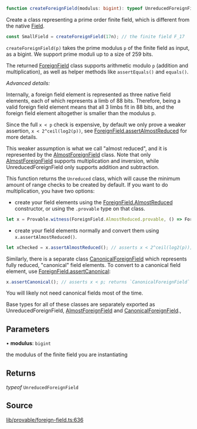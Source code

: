 ```ts
function createForeignField(modulus: bigint): typeof UnreducedForeignField
```

Create a class representing a prime order finite field, which is different from the native [Field](../classes/Field.mdx).

```ts
const SmallField = createForeignField(17n); // the finite field F_17
```

`createForeignField(p)` takes the prime modulus `p` of the finite field as input, as a bigint.
We support prime moduli up to a size of 259 bits.

The returned [ForeignField](../classes/ForeignField.mdx) class supports arithmetic modulo `p` (addition and multiplication),
as well as helper methods like `assertEquals()` and `equals()`.

_Advanced details:_

Internally, a foreign field element is represented as three native field elements, each of which
represents a limb of 88 bits. Therefore, being a valid foreign field element means that all 3 limbs
fit in 88 bits, and the foreign field element altogether is smaller than the modulus p.

Since the full `x < p` check is expensive, by default we only prove a weaker assertion, `x < 2^ceil(log2(p))`,
see [ForeignField.assertAlmostReduced](../classes/ForeignField.mdx#assertalmostreduced-1) for more details.

This weaker assumption is what we call "almost reduced", and it is represented by the [AlmostForeignField](../classes/AlmostForeignField.mdx) class.
Note that only [AlmostForeignField](../classes/AlmostForeignField.mdx) supports multiplication and inversion, while UnreducedForeignField
only supports addition and subtraction.

This function returns the `Unreduced` class, which will cause the minimum amount of range checks to be created by default.
If you want to do multiplication, you have two options:
- create your field elements using the [ForeignField.AlmostReduced](../classes/ForeignField.mdx#almostreduced) constructor, or using the `.provable` type on that class.
```ts
let x = Provable.witness(ForeignField.AlmostReduced.provable, () => ForeignField.from(5));
```
- create your field elements normally and convert them using `x.assertAlmostReduced()`.
```ts
let xChecked = x.assertAlmostReduced(); // asserts x < 2^ceil(log2(p)); returns `AlmostForeignField`
```

Similarly, there is a separate class [CanonicalForeignField](../classes/CanonicalForeignField.mdx) which represents fully reduced, "canonical" field elements.
To convert to a canonical field element, use [ForeignField.assertCanonical](../classes/ForeignField.mdx#assertcanonical):

```ts
x.assertCanonical(); // asserts x < p; returns `CanonicalForeignField`
```
You will likely not need canonical fields most of the time.

Base types for all of these classes are separately exported as UnreducedForeignField, [AlmostForeignField](../classes/AlmostForeignField.mdx) and [CanonicalForeignField](../classes/CanonicalForeignField.mdx).,

## Parameters

• **modulus**: `bigint`

the modulus of the finite field you are instantiating

## Returns

*typeof* `UnreducedForeignField`

## Source

[lib/provable/foreign-field.ts:636](https://github.com/o1-labs/o1js/blob/3b1b22555bd0099419efc0703dfdb8b2eb7c3e6f/src/lib/provable/foreign-field.ts#L636)
